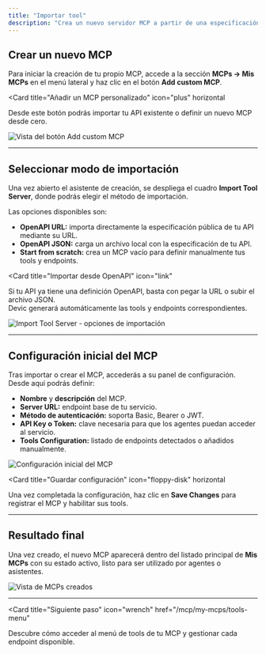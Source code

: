 ```yaml
---
title: "Importar tool"
description: "Crea un nuevo servidor MCP a partir de una especificación OpenAPI o desde cero."
---
```


## Crear un nuevo MCP

Para iniciar la creación de tu propio MCP, accede a la sección **MCPs → Mis MCPs** en el menú lateral y haz clic en el botón **Add custom MCP**.

<Card
  title="Añadir un MCP personalizado"
  icon="plus"
  horizontal
>
  Desde este botón podrás importar tu API existente o definir un nuevo MCP desde cero.
</Card>

![Vista del botón Add custom MCP](8efe43d9-6502-4c37-9de1-d238489c789d.png)

---

## Seleccionar modo de importación

Una vez abierto el asistente de creación, se despliega el cuadro **Import Tool Server**, donde podrás elegir el método de importación.

Las opciones disponibles son:

- **OpenAPI URL:** importa directamente la especificación pública de tu API mediante su URL.  
- **OpenAPI JSON:** carga un archivo local con la especificación de tu API.  
- **Start from scratch:** crea un MCP vacío para definir manualmente tus tools y endpoints.

<Card
  title="Importar desde OpenAPI"
  icon="link"
>
  Si tu API ya tiene una definición OpenAPI, basta con pegar la URL o subir el archivo JSON.  
  Devic generará automáticamente las tools y endpoints correspondientes.
</Card>

![Import Tool Server - opciones de importación](38f335f5-3db6-42df-b3df-e6d882f51873.png)

---

## Configuración inicial del MCP

Tras importar o crear el MCP, accederás a su panel de configuración.  
Desde aquí podrás definir:

- **Nombre** y **descripción** del MCP.  
- **Server URL:** endpoint base de tu servicio.  
- **Método de autenticación:** soporta Basic, Bearer o JWT.  
- **API Key o Token:** clave necesaria para que los agentes puedan acceder al servicio.  
- **Tools Configuration:** listado de endpoints detectados o añadidos manualmente.

![Configuración inicial del MCP](6174130d-277d-4ff6-bc28-f76439b0ace7.png)

<Card
  title="Guardar configuración"
  icon="floppy-disk"
  horizontal
>
  Una vez completada la configuración, haz clic en <strong>Save Changes</strong> para registrar el MCP y habilitar sus tools.
</Card>

---

## Resultado final

Una vez creado, el nuevo MCP aparecerá dentro del listado principal de **Mis MCPs** con su estado activo, listo para ser utilizado por agentes o asistentes.

![Vista de MCPs creados](38f335f5-3db6-42df-b3df-e6d882f51873.png)

---

<Card
  title="Siguiente paso"
  icon="wrench"
  href="/mcp/my-mcps/tools-menu"
>
  Descubre cómo acceder al menú de tools de tu MCP y gestionar cada endpoint disponible.
</Card>
